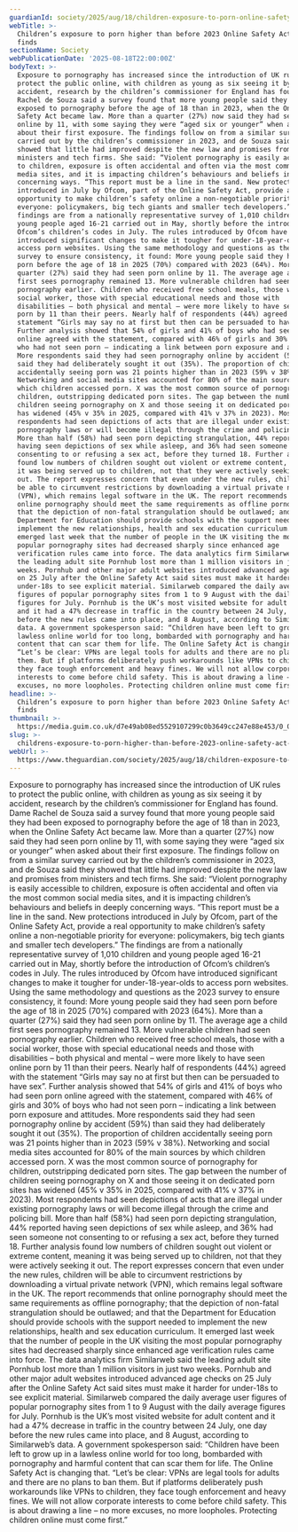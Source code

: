 ```yaml
---
guardianId: society/2025/aug/18/children-exposure-to-porn-online-safety-act-commissioner
webTitle: >-
  Children’s exposure to porn higher than before 2023 Online Safety Act, poll
  finds
sectionName: Society
webPublicationDate: '2025-08-18T22:00:00Z'
bodyText: >-
  Exposure to pornography has increased since the introduction of UK rules to
  protect the public online, with children as young as six seeing it by
  accident, research by the children’s commissioner for England has found. Dame
  Rachel de Souza said a survey found that more young people said they had been
  exposed to pornography before the age of 18 than in 2023, when the Online
  Safety Act became law. More than a quarter (27%) now said they had seen porn
  online by 11, with some saying they were “aged six or younger” when asked
  about their first exposure. The findings follow on from a similar survey
  carried out by the children’s commissioner in 2023, and de Souza said they
  showed that little had improved despite the new law and promises from
  ministers and tech firms. She said: “Violent pornography is easily accessible
  to children, exposure is often accidental and often via the most common social
  media sites, and it is impacting children’s behaviours and beliefs in deeply
  concerning ways. “This report must be a line in the sand. New protections
  introduced in July by Ofcom, part of the Online Safety Act, provide a real
  opportunity to make children’s safety online a non-negotiable priority for
  everyone: policymakers, big tech giants and smaller tech developers.” The
  findings are from a nationally representative survey of 1,010 children and
  young people aged 16-21 carried out in May, shortly before the introduction of
  Ofcom’s children’s codes in July. The rules introduced by Ofcom have
  introduced significant changes to make it tougher for under-18-year-olds to
  access porn websites. Using the same methodology and questions as the 2023
  survey to ensure consistency, it found: More young people said they had seen
  porn before the age of 18 in 2025 (70%) compared with 2023 (64%). More than a
  quarter (27%) said they had seen porn online by 11. The average age a child
  first sees pornography remained 13. More vulnerable children had seen
  pornography earlier. Children who received free school meals, those with a
  social worker, those with special educational needs and those with
  disabilities – both physical and mental – were more likely to have seen online
  porn by 11 than their peers. Nearly half of respondents (44%) agreed with the
  statement “Girls may say no at first but then can be persuaded to have sex”.
  Further analysis showed that 54% of girls and 41% of boys who had seen porn
  online agreed with the statement, compared with 46% of girls and 30% of boys
  who had not seen porn – indicating a link between porn exposure and attitudes.
  More respondents said they had seen pornography online by accident (59%) than
  said they had deliberately sought it out (35%). The proportion of children
  accidentally seeing porn was 21 points higher than in 2023 (59% v 38%).
  Networking and social media sites accounted for 80% of the main sources by
  which children accessed porn. X was the most common source of pornography for
  children, outstripping dedicated porn sites. The gap between the number of
  children seeing pornography on X and those seeing it on dedicated porn sites
  has widened (45% v 35% in 2025, compared with 41% v 37% in 2023). Most
  respondents had seen depictions of acts that are illegal under existing
  pornography laws or will become illegal through the crime and policing bill.
  More than half (58%) had seen porn depicting strangulation, 44% reported
  having seen depictions of sex while asleep, and 36% had seen someone not
  consenting to or refusing a sex act, before they turned 18. Further analysis
  found low numbers of children sought out violent or extreme content, meaning
  it was being served up to children, not that they were actively seeking it
  out. The report expresses concern that even under the new rules, children will
  be able to circumvent restrictions by downloading a virtual private network
  (VPN), which remains legal software in the UK. The report recommends that
  online pornography should meet the same requirements as offline pornography;
  that the depiction of non-fatal strangulation should be outlawed; and that the
  Department for Education should provide schools with the support needed to
  implement the new relationships, health and sex education curriculum. It
  emerged last week that the number of people in the UK visiting the most
  popular pornography sites had decreased sharply since enhanced age
  verification rules came into force. The data analytics firm Similarweb said
  the leading adult site Pornhub lost more than 1 million visitors in just two
  weeks. Pornhub and other major adult websites introduced advanced age checks
  on 25 July after the Online Safety Act said sites must make it harder for
  under-18s to see explicit material. Similarweb compared the daily average user
  figures of popular pornography sites from 1 to 9 August with the daily average
  figures for July. Pornhub is the UK’s most visited website for adult content
  and it had a 47% decrease in traffic in the country between 24 July, one day
  before the new rules came into place, and 8 August, according to Similarweb’s
  data. A government spokesperson said: “Children have been left to grow up in a
  lawless online world for too long, bombarded with pornography and harmful
  content that can scar them for life. The Online Safety Act is changing that.
  “Let’s be clear: VPNs are legal tools for adults and there are no plans to ban
  them. But if platforms deliberately push workarounds like VPNs to children,
  they face tough enforcement and heavy fines. We will not allow corporate
  interests to come before child safety. This is about drawing a line – no more
  excuses, no more loopholes. Protecting children online must come first.”
headline: >-
  Children’s exposure to porn higher than before 2023 Online Safety Act, poll
  finds
thumbnail: >-
  https://media.guim.co.uk/d7e49ab08ed5529107299c0b3649cc247e88e453/0_0_3640_2912/500.jpg
slug: >-
  childrens-exposure-to-porn-higher-than-before-2023-online-safety-act-poll-finds
webUrl: >-
  https://www.theguardian.com/society/2025/aug/18/children-exposure-to-porn-online-safety-act-commissioner
---
```

Exposure to pornography has increased since the introduction of UK rules to protect the public online, with children as young as six seeing it by accident, research by the children’s commissioner for England has found. Dame Rachel de Souza said a survey found that more young people said they had been exposed to pornography before the age of 18 than in 2023, when the Online Safety Act became law. More than a quarter (27%) now said they had seen porn online by 11, with some saying they were “aged six or younger” when asked about their first exposure. The findings follow on from a similar survey carried out by the children’s commissioner in 2023, and de Souza said they showed that little had improved despite the new law and promises from ministers and tech firms. She said: “Violent pornography is easily accessible to children, exposure is often accidental and often via the most common social media sites, and it is impacting children’s behaviours and beliefs in deeply concerning ways. “This report must be a line in the sand. New protections introduced in July by Ofcom, part of the Online Safety Act, provide a real opportunity to make children’s safety online a non-negotiable priority for everyone: policymakers, big tech giants and smaller tech developers.” The findings are from a nationally representative survey of 1,010 children and young people aged 16-21 carried out in May, shortly before the introduction of Ofcom’s children’s codes in July. The rules introduced by Ofcom have introduced significant changes to make it tougher for under-18-year-olds to access porn websites. Using the same methodology and questions as the 2023 survey to ensure consistency, it found: More young people said they had seen porn before the age of 18 in 2025 (70%) compared with 2023 (64%). More than a quarter (27%) said they had seen porn online by 11. The average age a child first sees pornography remained 13. More vulnerable children had seen pornography earlier. Children who received free school meals, those with a social worker, those with special educational needs and those with disabilities – both physical and mental – were more likely to have seen online porn by 11 than their peers. Nearly half of respondents (44%) agreed with the statement “Girls may say no at first but then can be persuaded to have sex”. Further analysis showed that 54% of girls and 41% of boys who had seen porn online agreed with the statement, compared with 46% of girls and 30% of boys who had not seen porn – indicating a link between porn exposure and attitudes. More respondents said they had seen pornography online by accident (59%) than said they had deliberately sought it out (35%). The proportion of children accidentally seeing porn was 21 points higher than in 2023 (59% v 38%). Networking and social media sites accounted for 80% of the main sources by which children accessed porn. X was the most common source of pornography for children, outstripping dedicated porn sites. The gap between the number of children seeing pornography on X and those seeing it on dedicated porn sites has widened (45% v 35% in 2025, compared with 41% v 37% in 2023). Most respondents had seen depictions of acts that are illegal under existing pornography laws or will become illegal through the crime and policing bill. More than half (58%) had seen porn depicting strangulation, 44% reported having seen depictions of sex while asleep, and 36% had seen someone not consenting to or refusing a sex act, before they turned 18. Further analysis found low numbers of children sought out violent or extreme content, meaning it was being served up to children, not that they were actively seeking it out. The report expresses concern that even under the new rules, children will be able to circumvent restrictions by downloading a virtual private network (VPN), which remains legal software in the UK. The report recommends that online pornography should meet the same requirements as offline pornography; that the depiction of non-fatal strangulation should be outlawed; and that the Department for Education should provide schools with the support needed to implement the new relationships, health and sex education curriculum. It emerged last week that the number of people in the UK visiting the most popular pornography sites had decreased sharply since enhanced age verification rules came into force. The data analytics firm Similarweb said the leading adult site Pornhub lost more than 1 million visitors in just two weeks. Pornhub and other major adult websites introduced advanced age checks on 25 July after the Online Safety Act said sites must make it harder for under-18s to see explicit material. Similarweb compared the daily average user figures of popular pornography sites from 1 to 9 August with the daily average figures for July. Pornhub is the UK’s most visited website for adult content and it had a 47% decrease in traffic in the country between 24 July, one day before the new rules came into place, and 8 August, according to Similarweb’s data. A government spokesperson said: “Children have been left to grow up in a lawless online world for too long, bombarded with pornography and harmful content that can scar them for life. The Online Safety Act is changing that. “Let’s be clear: VPNs are legal tools for adults and there are no plans to ban them. But if platforms deliberately push workarounds like VPNs to children, they face tough enforcement and heavy fines. We will not allow corporate interests to come before child safety. This is about drawing a line – no more excuses, no more loopholes. Protecting children online must come first.”
